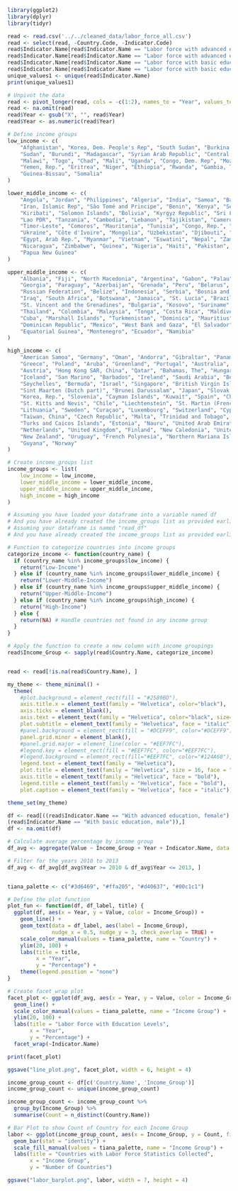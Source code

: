 
```r
library(ggplot2)
library(dplyr)
library(tidyr)
```

```r
read <- read.csv('../../cleaned_data/labor_force_all.csv')
read <- select(read, -Country.Code, -Indicator.Code)
read$Indicator.Name[read$Indicator.Name == "Labor force with advanced education, female (% of female labor force)"] <- "With advanced education, female"
read$Indicator.Name[read$Indicator.Name == "Labor force with advanced education, male (% of male labor force)"] <- "With advanced education, male"
read$Indicator.Name[read$Indicator.Name == "Labor force with basic education, female (% of female labor force)"] <- "With basic education, female"
read$Indicator.Name[read$Indicator.Name == "Labor force with basic education, male (% of male labor force)"] <- "With basic education, male"
unique_values1 <- unique(read$Indicator.Name)
print(unique_values1)
```

```r
# Unpivot the data
read <- pivot_longer(read, cols = -c(1:2), names_to = "Year", values_to = "Value")
read <- na.omit(read)
read$Year <- gsub("X", "", read$Year)
read$Year <- as.numeric(read$Year)
```



```r
# Define income groups
low_income <- c(
    "Afghanistan", "Korea, Dem. People's Rep", "South Sudan", "Burkina Faso", "Liberia",
    "Sudan", "Burundi", "Madagascar", "Syrian Arab Republic", "Central African Republic",
    "Malawi", "Togo", "Chad", "Mali", "Uganda", "Congo, Dem. Rep", "Mozambique",
    "Yemen, Rep.", "Eritrea", "Niger", "Ethiopia", "Rwanda", "Gambia, The", "Sierra Leone",
    "Guinea-Bissau", "Somalia"
)

lower_middle_income <- c(
    "Angola", "Jordan", "Philippines", "Algeria", "India", "Samoa", "Bangladesh",
    "Iran, Islamic Rep", "São Tomé and Principe", "Benin", "Kenya", "Senegal", "Bhutan",
    "Kiribati", "Solomon Islands", "Bolivia", "Kyrgyz Republic", "Sri Lanka", "Cabo Verde",
    "Lao PDR", "Tanzania", "Cambodia", "Lebanon", "Tajikistan", "Cameroon", "Lesotho",
    "Timor-Leste", "Comoros", "Mauritania", "Tunisia", "Congo, Rep.", "Micronesia, Fed. Sts.",
    "Ukraine", "Côte d'Ivoire", "Mongolia", "Uzbekistan", "Djibouti", "Morocco", "Vanuatu",
    "Egypt, Arab Rep.", "Myanmar", "Vietnam", "Eswatini", "Nepal", "Zambia", "Ghana",
    "Nicaragua", "Zimbabwe", "Guinea", "Nigeria", "Haiti", "Pakistan", "Honduras",
    "Papua New Guinea"
)

upper_middle_income <- c(
    "Albania", "Fiji", "North Macedonia", "Argentina", "Gabon", "Palau", "Armenia",
    "Georgia", "Paraguay", "Azerbaijan", "Grenada", "Peru", "Belarus", "Guatemala",
    "Russian Federation", "Belize", "Indonesia", "Serbia", "Bosnia and Herzegovina",
    "Iraq", "South Africa", "Botswana", "Jamaica", "St. Lucia", "Brazil", "Kazakhstan",
    "St. Vincent and the Grenadines", "Bulgaria", "Kosovo", "Suriname", "China", "Libya",
    "Thailand", "Colombia", "Malaysia", "Tonga", "Costa Rica", "Maldives", "Türkiye",
    "Cuba", "Marshall Islands", "Turkmenistan", "Dominica", "Mauritius", "Tuvalu",
    "Dominican Republic", "Mexico", "West Bank and Gaza", "El Salvador", "Moldova",
    "Equatorial Guinea", "Montenegro", "Ecuador", "Namibia"
)

high_income <- c(
    "American Samoa", "Germany", "Oman", "Andorra", "Gibraltar", "Panama", "Antigua and Barbuda",
    "Greece", "Poland", "Aruba", "Greenland", "Portugal", "Australia", "Guam", "Puerto Rico",
    "Austria", "Hong Kong SAR, China", "Qatar", "Bahamas, The", "Hungary", "Romania", "Bahrain",
    "Iceland", "San Marino", "Barbados", "Ireland", "Saudi Arabia", "Belgium", "Isle of Man",
    "Seychelles", "Bermuda", "Israel", "Singapore", "British Virgin Islands", "Italy",
    "Sint Maarten (Dutch part)", "Brunei Darussalam", "Japan", "Slovak Republic", "Canada",
    "Korea, Rep.", "Slovenia", "Cayman Islands", "Kuwait", "Spain", "Channel Islands", "Latvia",
    "St. Kitts and Nevis", "Chile", "Liechtenstein", "St. Martin (French part)", "Croatia",
    "Lithuania", "Sweden", "Curaçao", "Luxembourg", "Switzerland", "Cyprus", "Macao SAR, China",
    "Taiwan, China", "Czech Republic", "Malta", "Trinidad and Tobago", "Denmark", "Monaco",
    "Turks and Caicos Islands", "Estonia", "Nauru", "United Arab Emirates", "Faroe Islands",
    "Netherlands", "United Kingdom", "Finland", "New Caledonia", "United States", "France",
    "New Zealand", "Uruguay", "French Polynesia", "Northern Mariana Islands", "Virgin Islands (U.S.)",
    "Guyana", "Norway"
)

# Create income_groups list
income_groups <- list(
    low_income = low_income,
    lower_middle_income = lower_middle_income,
    upper_middle_income = upper_middle_income,
    high_income = high_income
)

```

```r
# Assuming you have loaded your dataframe into a variable named df
# And you have already created the income_groups list as provided earlier
# Assuming your dataframe is named "read_df"
# And you have already created the income_groups list as provided earlier

# Function to categorize countries into income groups
categorize_income <- function(country_name) {
  if (country_name %in% income_groups$low_income) {
    return("Low-Income")
  } else if (country_name %in% income_groups$lower_middle_income) {
    return("Lower-Middle-Income")
  } else if (country_name %in% income_groups$upper_middle_income) {
    return("Upper-Middle-Income")
  } else if (country_name %in% income_groups$high_income) {
    return("High-Income")
  } else {
    return(NA) # Handle countries not found in any income group
  }
}

# Apply the function to create a new column with income groupings
read$Income_Group <- sapply(read$Country.Name, categorize_income)


read <- read[!is.na(read$Country.Name), ]

```




```r

my_theme <- theme_minimal() +
  theme(
    #plot.background = element_rect(fill = "#2589BD"),
    axis.title.x = element_text(family = "Helvetica", color="black"),
    axis.ticks = element_blank(),
    axis.text = element_text(family = "Helvetica", color="black", size=7),
    plot.subtitle = element_text(family = "Helvetica", face = "italic"),
    #panel.background = element_rect(fill = "#DCEFF9", color="#DCEFF9"),
    panel.grid.minor = element_blank(),
    #panel.grid.major = element_line(color = "#EEF7FC"),
    #legend.key = element_rect(fill = "#EEF7FC", color="#EEF7FC"),
    #legend.background = element_rect(fill="#EEF7FC", color="#124A68"), 
    legend.text = element_text(family = "Helvetica"),
    plot.title = element_text(family = "Helvetica", size = 16, face = "bold"),
    axis.title = element_text(family = "Helvetica", face = "bold"),
    legend.title = element_text(family = "Helvetica", face = "bold"),
    plot.caption = element_text(family = "Helvetica", face = "italic"))

```


```r
theme_set(my_theme)
```



```r


df <- read[((read$Indicator.Name == "With advanced education, female") | (read$Indicator.Name == "With advanced education, male") | (read$Indicator.Name == "With basic education, female") |
(read$Indicator.Name == "With basic education, male")),]
df <- na.omit(df)

```





```r

# Calculate average percentage by income group
df_avg <- aggregate(Value ~ Income_Group + Year + Indicator.Name, data = df, FUN = mean, na.rm = TRUE)

# Filter for the years 2010 to 2013
df_avg <- df_avg[df_avg$Year >= 2010 & df_avg$Year <= 2013, ]


tiana_palette <- c("#3d6469", "#ffa205", "#d40637", "#00c1c1")

# Define the plot function
plot_fun <- function(df, df_label, title) {
  ggplot(df, aes(x = Year, y = Value, color = Income_Group)) +
    geom_line() +
    geom_text(data = df_label, aes(label = Income_Group),
              nudge_x = 0.5, nudge_y = 3, check_overlap = TRUE) +
    scale_color_manual(values = tiana_palette, name = "Country") +
    ylim(20, 100) + 
    labs(title = title,
         x = "Year",
         y = "Percentage") +
    theme(legend.position = "none")
}

# Create facet_wrap plot
facet_plot <- ggplot(df_avg, aes(x = Year, y = Value, color = Income_Group)) +
  geom_line() +
  scale_color_manual(values = tiana_palette, name = "Income Group") +
  ylim(20, 100) +
  labs(title = "Labor Force with Education Levels",
       x = "Year",
       y = "Percentage") +
  facet_wrap(~Indicator.Name)

print(facet_plot)

ggsave("line_plot.png", facet_plot, width = 6, height = 4)
```
```r

income_group_count <- df[c('Country.Name', 'Income_Group')]
income_group_count <- unique(income_group_count)

income_group_count <- income_group_count %>%
  group_by(Income_Group) %>%
  summarise(Count = n_distinct(Country.Name))

# Bar Plot to show Count of Country for each Income Group
labor <- ggplot(income_group_count, aes(x = Income_Group, y = Count, fill = Income_Group)) +
  geom_bar(stat = "identity") +
  scale_fill_manual(values = tiana_palette, name = "Income Group") +
  labs(title = "Countries with Labor Force Statistics Collected",
       x = "Income Group",
       y = "Number of Countries")

ggsave("labor_barplot.png", labor, width = 7, height = 4)

```

